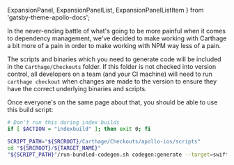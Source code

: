   ExpansionPanel,
  ExpansionPanelList,
  ExpansionPanelListItem
} from 'gatsby-theme-apollo-docs';

<ExpansionPanel title="Carthage Run Script">

In the never-ending battle of what's going to be more painful when it comes to dependency management, we've decided to make working with Carthage a bit more of a pain in order to make working with NPM way less of a pain. 

The scripts and binaries which you need to generate code will be included in the `Carthage/Checkouts` folder. If this folder is not checked into version control, all developers on a team (and your CI machine) will need to run `carthage checkout` when changes are made to the version to ensure they have the correct underlying binaries and scripts.

Once everyone's on the same page about that, you should be able to use this build script:

```sh
# Don't run this during index builds
if [ $ACTION = "indexbuild" ]; then exit 0; fi

SCRIPT_PATH="${SRCROOT}/Carthage/Checkouts/apollo-ios/scripts"
cd "${SRCROOT}/${TARGET_NAME}"
"${SCRIPT_PATH}"/run-bundled-codegen.sh codegen:generate --target=swift --includes=./**/*.graphql --localSchemaFile="schema.json" API.swift
```

</ExpansionPanel>